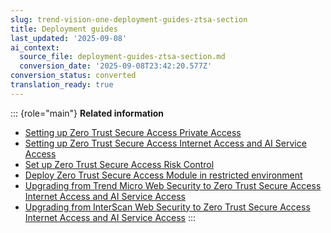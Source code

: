```yaml
---
slug: trend-vision-one-deployment-guides-ztsa-section
title: Deployment guides
last_updated: '2025-09-08'
ai_context:
  source_file: deployment-guides-ztsa-section.md
  conversion_date: '2025-09-08T23:42:20.577Z'
conversion_status: converted
translation_ready: true
---
```


::: {role="main"}
**Related information**

- [Setting up Zero Trust Secure Access Private Access](setup-ztsa-private-access.md "Prepare your environment with Private Access Connectors, Secure Access Modules, and identify your corporate resources.")
- [Setting up Zero Trust Secure Access Internet Access and AI Service Access](setup-ztsa-internet-access.md "Prepare your environment to use Internet Access and AI Service Access with Secure Access Modules or internet proxies.")
- [Set up Zero Trust Secure Access Risk Control](setting-up-ztsa-risk-control.md "Enable Endpoint Sensor on agents and integrate with your IAM to take action on risky user behaviors.")
- [Deploy Zero Trust Secure Access Module in restricted environment](secure-access-module-restr-envir.mdx)
- [Upgrading from Trend Micro Web Security to Zero Trust Secure Access Internet Access and AI Service Access](upgrading-ws-ztsa-internet-access.md "Set up Internet Access and automatically migrate your settings and access rules from Trend Micro Web Security.")
- [Upgrading from InterScan Web Security to Zero Trust Secure Access Internet Access and AI Service Access](upgrading-iws-ztsa.md "Set up Internet Access and migrate your settings and access rules from InterScan Web Security, including InterScan Web Security Virtual Appliance and InterScan Web Security Suite.")
:::
